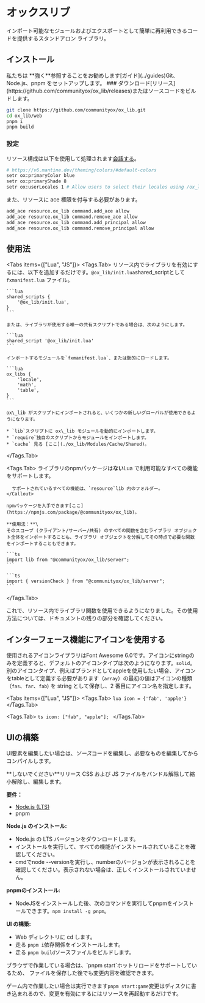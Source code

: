 
# オックスリブ

インポート可能なモジュールおよびエクスポートとして簡単に再利用できるコードを提供するスタンドアロン ライブラリ。

<ResourceLinks repo="https://github.com/communityox/ox_lib" />

## インストール

<Callout type="info">
  私たちは **強く**参照することをお勧めします[ガイド](../guides)Git、Node.js、pnpm をセットアップします。
</Callout>

<Steps>
  ### ダウンロード[リリース](https://github.com/communityox/ox_lib/releases)またはソースコードをビルドします。

  ```bash
  git clone https://github.com/communityox/ox_lib.git
  cd ox_lib/web
  pnpm i
  pnpm build
  ```

  ### 設定

  リソース構成は以下を使用して処理されます[会話する](https://docs.fivem.net/docs/scripting-reference/convars/)。

  ```bash
  # https://v6.mantine.dev/theming/colors/#default-colors
  setr ox:primaryColor blue
  setr ox:primaryShade 8
  setr ox:userLocales 1 # Allow users to select their locales using /ox_lib
  ```

  また、リソースに ace 権限を付与する必要があります。

  ```bash
  add_ace resource.ox_lib command.add_ace allow
  add_ace resource.ox_lib command.remove_ace allow
  add_ace resource.ox_lib command.add_principal allow
  add_ace resource.ox_lib command.remove_principal allow
  ```
</Steps>

## 使用法

<Tabs items={["Lua", "JS"]}>
  <Tags.Tab>
    リソース内でライブラリを有効にするには、以下を追加するだけです。`@ox_lib/init.lua`shared\_scriptとして`fxmanifest.lua` ファイル。

    ```lua
    shared_scripts {
        '@ox_lib/init.lua',
    }
    ```

    または、ライブラリが使用する唯一の共有スクリプトである場合は、次のようにします。

    ```lua
    shared_script '@ox_lib/init.lua'
    ```

    インポートするモジュールを`fxmanifest.lua`、または動的にロードします。

    ```lua
    ox_libs {
        'locale',
        'math',
        'table',
    }
    ```

    ox\_lib がスクリプトにインポートされると、いくつかの新しいグローバルが使用できるようになります。

    * `lib`スクリプトに ox\_lib モジュールを動的にインポートします。
    * `require`独自のスクリプトからモジュールをインポートします。
    * `cache` 見る [ここ](./ox_lib/Modules/Cache/Shared)。
  </Tags.Tab>

  <Tags.Tab>
    <Callout>
      ライブラリのnpmパッケージは**ない**Lua で利用可能なすべての機能をサポートします。

      サポートされているすべての機能は、`resource`lib 内のフォルダー。
    </Callout>

    npmパッケージを入手できます[ここ](https://npmjs.com/package/@communityox/ox_lib)。

    **使用法：**\
    そのスコープ (クライアント/サーバー/共有) のすべての関数を含むライブラリ オブジェクト全体をインポートすることも、ライブラリ オブジェクトを分解してその時点で必要な関数をインポートすることもできます。

    ```ts
    import lib from "@communityox/ox_lib/server";
    ```

    ```ts
    import { versionCheck } from "@communityox/ox_lib/server";
    ```
  </Tags.Tab>
</Tabs>

これで、リソース内でライブラリ関数を使用できるようになりました。その使用方法については、ドキュメントの残りの部分を確認してください。

## インターフェース機能にアイコンを使用する

使用されるアイコンライブラリはFont Awesome 6.0です。アイコンにstringのみを定義すると、デフォルトのアイコンタイプは次のようになります。`solid`。\
別のアイコンタイプ、例えばブランドとしてappleを使用したい場合、アイコンをtableとして定義する必要があります（`array`）の最初の値はアイコンの種類（`fas`、`far`、`fab`) を string として保存し、2 番目にアイコン名を指定します。

<Tabs items={["Lua", "JS"]}>
  <Tags.Tab>
    ```lua
    icon = {'fab', 'apple'}
    ```
  </Tags.Tab>

  <Tags.Tab>
    ```ts
    icon: ["fab", "apple"];
    ```
  </Tags.Tab>
</Tabs>

## UIの構築

UI要素を編集したい場合は、*ソース*コードを編集し、必要なものを編集してからコンパイルします。

<Callout type="warning">
  **しないでください**リリース CSS および JS ファイルをバンドル解除して縮小解除し、編集します。
</Callout>

**要件：**

* [Node.js (LTS)](https://nodejs.org/)
* pnpm

**Node.js のインストール:**

* Node.js の LTS バージョンをダウンロードします。
* インストールを実行して、すべての機能がインストールされていることを確認してください。
* cmdでnode --versionを実行し、numberのバージョンが表示されることを確認してください。表示されない場合は、正しくインストールされていません。

**pnpmのインストール:**

* NodeJSをインストールした後、次のコマンドを実行してpnpmをインストールできます。`npm install -g pnpm`。

**UI の構築:**

* Web ディレクトリに cd します。
* 走る `pnpm i`依存関係をインストールします。
* 走る `pnpm build`ソースファイルをビルドします。

<Callout type="info">
  ブラウザで作業している場合は、`pnpm start`ホットリロードをサポートしているため、
  ファイルを保存した後でも変更内容を確認できます。

  ゲーム内で作業したい場合は実行できます`pnpm start:game`変更はディスクに書き込まれるので、変更を有効にするにはリソースを再起動するだけです。
</Callout>
